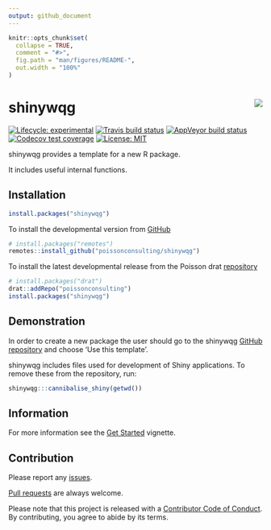 ```yaml
---
output: github_document
---
```


<!-- README.md is generated from README.Rmd. Please edit that file -->

```r
knitr::opts_chunk$set(
  collapse = TRUE,
  comment = "#>",
  fig.path = "man/figures/README-",
  out.width = "100%"
)
```

# shinywqg <img src="man/figures/logo.png" align="right" />

<!-- badges: start -->
[![Lifecycle: experimental](https://img.shields.io/badge/lifecycle-experimental-orange.svg)](https://www.tidyverse.org/lifecycle/#experimental)
[![Travis build status](https://travis-ci.com/poissonconsulting/shinywqg.svg?branch=master)](https://travis-ci.com/poissonconsulting/shinywqg)
[![AppVeyor build status](https://ci.appveyor.com/api/projects/status/github/poissonconsulting/shinywqg?branch=master&svg=true)](https://ci.appveyor.com/project/poissonconsulting/shinywqg)
[![Codecov test coverage](https://codecov.io/gh/poissonconsulting/shinywqg/branch/master/graph/badge.svg)](https://codecov.io/gh/poissonconsulting/shinywqg?branch=master)
[![License: MIT](https://img.shields.io/badge/License-MIT-green.svg)](https://opensource.org/licenses/MIT)
<!-- [![Tinyverse status](https://tinyverse.netlify.com/badge/shinywqg)](https://CRAN.R-project.org/package=shinywqg) -->
<!-- [![CRAN status](https://www.r-pkg.org/badges/version/shinywqg)](https://cran.r-project.org/package=shinywqg) -->
<!-- ![CRAN downloads](https://cranlogs.r-pkg.org/badges/shinywqg) -->
<!-- badges: end -->

shinywqg provides a template for a new R package.

It includes useful internal functions.

## Installation

<!-- To install the latest release from [CRAN](https://cran.r-project.org) -->
```r
install.packages("shinywqg")
```

To install the developmental version from [GitHub](https://github.com/poissonconsulting/shinywqg)
```r
# install.packages("remotes")
remotes::install_github("poissonconsulting/shinywqg")
```

To install the latest developmental release from the Poisson drat [repository](https://github.com/poissonconsulting/drat)
```r
# install.packages("drat")
drat::addRepo("poissonconsulting")
install.packages("shinywqg")
```

## Demonstration

In order to create a new package the user should go to the shinywqg [GitHub repository](https://github.com/poissonconsulting/shinywqg) and choose 'Use this template'.

shinywqg includes files used for development of Shiny applications. To remove these from the repository, run:
```r
shinywqg:::cannibalise_shiny(getwd())
```

## Information

For more information see the [Get Started](https://poissonconsulting.github.io/shinywqg/articles/shinywqg.html) vignette.

## Contribution

Please report any [issues](https://github.com/poissonconsulting/shinywqg/issues).

[Pull requests](https://github.com/poissonconsulting/shinywqg/pulls) are always welcome.

Please note that this project is released with a [Contributor Code of Conduct](https://github.com/poissonconsulting/shinywqg/blob/master/CODE_OF_CONDUCT.md).
By contributing, you agree to abide by its terms.
